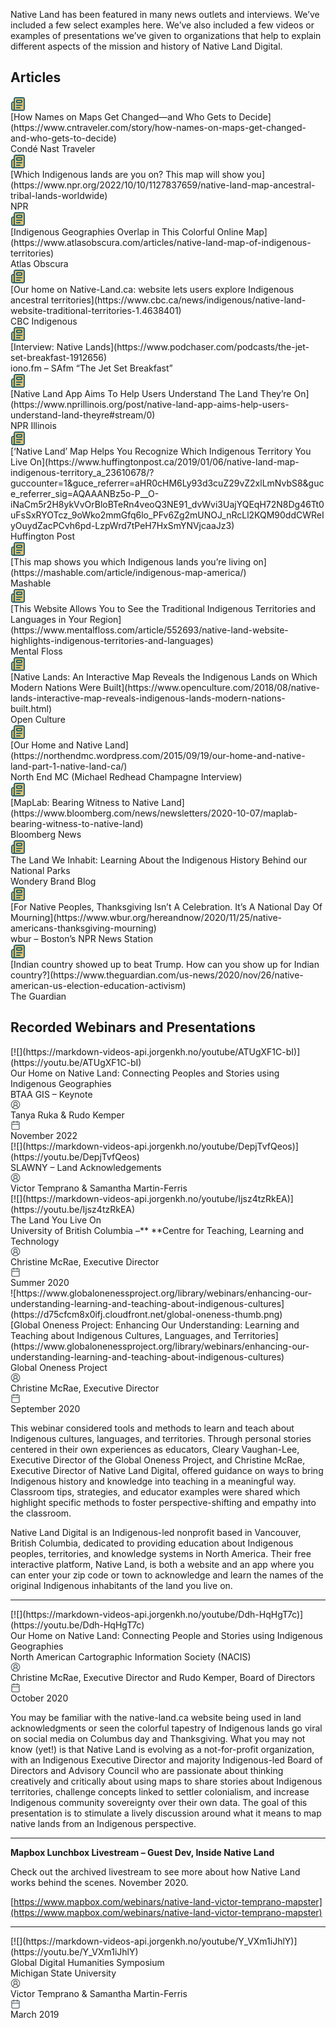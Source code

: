 Native Land has been featured in many news outlets and interviews. We’ve included a few select examples here. We’ve also included a few videos or examples of presentations we’ve given to organizations that help to explain different aspects of the mission and history of Native Land Digital.

## Articles
<div className="mt-4 nld-font-noto nld-text-md nld-bg-grey-50 rounded-xl p-4">
  <div className="flex items-center">
    <svg width="24" height="24" viewBox="0 0 24 24" fill="none" xmlns="http://www.w3.org/2000/svg">
      <path fill-rule="evenodd" clip-rule="evenodd" d="M4 10C3.73478 10 3.48051 10.1054 3.29297 10.293C3.10543 10.4805 3 10.7348 3 11V20C3 20.2652 3.10543 20.5195 3.29297 20.707C3.48051 20.8946 3.73478 21 4 21C4.26522 21 4.51949 20.8946 4.70703 20.707C4.89457 20.5195 5 20.2652 5 20V10H4ZM8 3C7.73478 3 7.4805 3.10543 7.29297 3.29297C7.10543 3.4805 7 3.73478 7 4V20C7 20.3444 6.93703 20.6814 6.82422 21H20C20.2652 21 20.5195 20.8946 20.707 20.707C20.8946 20.5195 21 20.2652 21 20V4C21 3.73478 20.8946 3.48051 20.707 3.29297C20.5195 3.10543 20.2652 3 20 3H8Z" fill="#DEC170"/>
      <path d="M15 17C15.5523 17 16 17.4477 16 18C16 18.5523 15.5523 19 15 19H10C9.44771 19 9 18.5523 9 18C9 17.4477 9.44771 17 10 17H15Z" fill="#29646F"/>
      <path d="M18 13C18.5523 13 19 13.4477 19 14C19 14.5523 18.5523 15 18 15H10C9.44771 15 9 14.5523 9 14C9 13.4477 9.44771 13 10 13H18Z" fill="#29646F"/>
      <path fill-rule="evenodd" clip-rule="evenodd" d="M17 5C18.1046 5 19 5.89543 19 7V9C19 10.1046 18.1046 11 17 11H11C9.89543 11 9 10.1046 9 9V7C9 5.89543 9.89543 5 11 5H17ZM11 9H17V7H11V9Z" fill="#29646F"/>
      <path fill-rule="evenodd" clip-rule="evenodd" d="M20 1C20.7957 1 21.5585 1.3163 22.1211 1.87891C22.6837 2.44151 23 3.20435 23 4V20C23 20.7957 22.6837 21.5585 22.1211 22.1211C21.5585 22.6837 20.7957 23 20 23H4C3.20435 23 2.44151 22.6837 1.87891 22.1211C1.3163 21.5585 1 20.7957 1 20V11C1 10.2044 1.3163 9.44151 1.87891 8.87891C2.44151 8.3163 3.20435 8 4 8H5V4C5 3.20435 5.3163 2.44152 5.87891 1.87891C6.44152 1.3163 7.20435 1 8 1H20ZM4 10C3.73478 10 3.48051 10.1054 3.29297 10.293C3.10543 10.4805 3 10.7348 3 11V20C3 20.2652 3.10543 20.5195 3.29297 20.707C3.48051 20.8946 3.73478 21 4 21C4.26522 21 4.51949 20.8946 4.70703 20.707C4.89457 20.5195 5 20.2652 5 20V10H4ZM8 3C7.73478 3 7.4805 3.10543 7.29297 3.29297C7.10543 3.4805 7 3.73478 7 4V20C7 20.3444 6.93703 20.6814 6.82422 21H20C20.2652 21 20.5195 20.8946 20.707 20.707C20.8946 20.5195 21 20.2652 21 20V4C21 3.73478 20.8946 3.48051 20.707 3.29297C20.5195 3.10543 20.2652 3 20 3H8Z" fill="#29646F"/>
    </svg>
    <div className="ml-2 nld-text-teal-500 font-semibold">[How Names on Maps Get Changed—and Who Gets to Decide](https://www.cntraveler.com/story/how-names-on-maps-get-changed-and-who-gets-to-decide)</div>
  </div>
  <div>
    <div className="ml-8">Condé Nast Traveler</div>
  </div>
</div>
<div className="mt-4 nld-font-noto nld-text-md nld-bg-grey-50 rounded-xl p-4">
  <div className="flex items-center">
    <svg width="24" height="24" viewBox="0 0 24 24" fill="none" xmlns="http://www.w3.org/2000/svg">
      <path fill-rule="evenodd" clip-rule="evenodd" d="M4 10C3.73478 10 3.48051 10.1054 3.29297 10.293C3.10543 10.4805 3 10.7348 3 11V20C3 20.2652 3.10543 20.5195 3.29297 20.707C3.48051 20.8946 3.73478 21 4 21C4.26522 21 4.51949 20.8946 4.70703 20.707C4.89457 20.5195 5 20.2652 5 20V10H4ZM8 3C7.73478 3 7.4805 3.10543 7.29297 3.29297C7.10543 3.4805 7 3.73478 7 4V20C7 20.3444 6.93703 20.6814 6.82422 21H20C20.2652 21 20.5195 20.8946 20.707 20.707C20.8946 20.5195 21 20.2652 21 20V4C21 3.73478 20.8946 3.48051 20.707 3.29297C20.5195 3.10543 20.2652 3 20 3H8Z" fill="#DEC170"/>
      <path d="M15 17C15.5523 17 16 17.4477 16 18C16 18.5523 15.5523 19 15 19H10C9.44771 19 9 18.5523 9 18C9 17.4477 9.44771 17 10 17H15Z" fill="#29646F"/>
      <path d="M18 13C18.5523 13 19 13.4477 19 14C19 14.5523 18.5523 15 18 15H10C9.44771 15 9 14.5523 9 14C9 13.4477 9.44771 13 10 13H18Z" fill="#29646F"/>
      <path fill-rule="evenodd" clip-rule="evenodd" d="M17 5C18.1046 5 19 5.89543 19 7V9C19 10.1046 18.1046 11 17 11H11C9.89543 11 9 10.1046 9 9V7C9 5.89543 9.89543 5 11 5H17ZM11 9H17V7H11V9Z" fill="#29646F"/>
      <path fill-rule="evenodd" clip-rule="evenodd" d="M20 1C20.7957 1 21.5585 1.3163 22.1211 1.87891C22.6837 2.44151 23 3.20435 23 4V20C23 20.7957 22.6837 21.5585 22.1211 22.1211C21.5585 22.6837 20.7957 23 20 23H4C3.20435 23 2.44151 22.6837 1.87891 22.1211C1.3163 21.5585 1 20.7957 1 20V11C1 10.2044 1.3163 9.44151 1.87891 8.87891C2.44151 8.3163 3.20435 8 4 8H5V4C5 3.20435 5.3163 2.44152 5.87891 1.87891C6.44152 1.3163 7.20435 1 8 1H20ZM4 10C3.73478 10 3.48051 10.1054 3.29297 10.293C3.10543 10.4805 3 10.7348 3 11V20C3 20.2652 3.10543 20.5195 3.29297 20.707C3.48051 20.8946 3.73478 21 4 21C4.26522 21 4.51949 20.8946 4.70703 20.707C4.89457 20.5195 5 20.2652 5 20V10H4ZM8 3C7.73478 3 7.4805 3.10543 7.29297 3.29297C7.10543 3.4805 7 3.73478 7 4V20C7 20.3444 6.93703 20.6814 6.82422 21H20C20.2652 21 20.5195 20.8946 20.707 20.707C20.8946 20.5195 21 20.2652 21 20V4C21 3.73478 20.8946 3.48051 20.707 3.29297C20.5195 3.10543 20.2652 3 20 3H8Z" fill="#29646F"/>
    </svg>
    <div className="ml-2 nld-text-teal-500 font-semibold">[Which Indigenous lands are you on? This map will show you](https://www.npr.org/2022/10/10/1127837659/native-land-map-ancestral-tribal-lands-worldwide)</div>
  </div>
  <div>
    <div className="ml-8">NPR</div>
  </div>
</div> 
<div className="mt-4 nld-font-noto nld-text-md nld-bg-grey-50 rounded-xl p-4">
  <div className="flex items-center">
    <svg width="24" height="24" viewBox="0 0 24 24" fill="none" xmlns="http://www.w3.org/2000/svg">
      <path fill-rule="evenodd" clip-rule="evenodd" d="M4 10C3.73478 10 3.48051 10.1054 3.29297 10.293C3.10543 10.4805 3 10.7348 3 11V20C3 20.2652 3.10543 20.5195 3.29297 20.707C3.48051 20.8946 3.73478 21 4 21C4.26522 21 4.51949 20.8946 4.70703 20.707C4.89457 20.5195 5 20.2652 5 20V10H4ZM8 3C7.73478 3 7.4805 3.10543 7.29297 3.29297C7.10543 3.4805 7 3.73478 7 4V20C7 20.3444 6.93703 20.6814 6.82422 21H20C20.2652 21 20.5195 20.8946 20.707 20.707C20.8946 20.5195 21 20.2652 21 20V4C21 3.73478 20.8946 3.48051 20.707 3.29297C20.5195 3.10543 20.2652 3 20 3H8Z" fill="#DEC170"/>
      <path d="M15 17C15.5523 17 16 17.4477 16 18C16 18.5523 15.5523 19 15 19H10C9.44771 19 9 18.5523 9 18C9 17.4477 9.44771 17 10 17H15Z" fill="#29646F"/>
      <path d="M18 13C18.5523 13 19 13.4477 19 14C19 14.5523 18.5523 15 18 15H10C9.44771 15 9 14.5523 9 14C9 13.4477 9.44771 13 10 13H18Z" fill="#29646F"/>
      <path fill-rule="evenodd" clip-rule="evenodd" d="M17 5C18.1046 5 19 5.89543 19 7V9C19 10.1046 18.1046 11 17 11H11C9.89543 11 9 10.1046 9 9V7C9 5.89543 9.89543 5 11 5H17ZM11 9H17V7H11V9Z" fill="#29646F"/>
      <path fill-rule="evenodd" clip-rule="evenodd" d="M20 1C20.7957 1 21.5585 1.3163 22.1211 1.87891C22.6837 2.44151 23 3.20435 23 4V20C23 20.7957 22.6837 21.5585 22.1211 22.1211C21.5585 22.6837 20.7957 23 20 23H4C3.20435 23 2.44151 22.6837 1.87891 22.1211C1.3163 21.5585 1 20.7957 1 20V11C1 10.2044 1.3163 9.44151 1.87891 8.87891C2.44151 8.3163 3.20435 8 4 8H5V4C5 3.20435 5.3163 2.44152 5.87891 1.87891C6.44152 1.3163 7.20435 1 8 1H20ZM4 10C3.73478 10 3.48051 10.1054 3.29297 10.293C3.10543 10.4805 3 10.7348 3 11V20C3 20.2652 3.10543 20.5195 3.29297 20.707C3.48051 20.8946 3.73478 21 4 21C4.26522 21 4.51949 20.8946 4.70703 20.707C4.89457 20.5195 5 20.2652 5 20V10H4ZM8 3C7.73478 3 7.4805 3.10543 7.29297 3.29297C7.10543 3.4805 7 3.73478 7 4V20C7 20.3444 6.93703 20.6814 6.82422 21H20C20.2652 21 20.5195 20.8946 20.707 20.707C20.8946 20.5195 21 20.2652 21 20V4C21 3.73478 20.8946 3.48051 20.707 3.29297C20.5195 3.10543 20.2652 3 20 3H8Z" fill="#29646F"/>
    </svg>
    <div className="ml-2 nld-text-teal-500 font-semibold">[Indigenous Geographies Overlap in This Colorful Online Map](https://www.atlasobscura.com/articles/native-land-map-of-indigenous-territories)</div>
  </div>
  <div>
    <div className="ml-8">Atlas Obscura</div>
  </div>
</div> 
<div className="mt-4 nld-font-noto nld-text-md nld-bg-grey-50 rounded-xl p-4">
  <div className="flex items-center">
    <svg width="24" height="24" viewBox="0 0 24 24" fill="none" xmlns="http://www.w3.org/2000/svg">
      <path fill-rule="evenodd" clip-rule="evenodd" d="M4 10C3.73478 10 3.48051 10.1054 3.29297 10.293C3.10543 10.4805 3 10.7348 3 11V20C3 20.2652 3.10543 20.5195 3.29297 20.707C3.48051 20.8946 3.73478 21 4 21C4.26522 21 4.51949 20.8946 4.70703 20.707C4.89457 20.5195 5 20.2652 5 20V10H4ZM8 3C7.73478 3 7.4805 3.10543 7.29297 3.29297C7.10543 3.4805 7 3.73478 7 4V20C7 20.3444 6.93703 20.6814 6.82422 21H20C20.2652 21 20.5195 20.8946 20.707 20.707C20.8946 20.5195 21 20.2652 21 20V4C21 3.73478 20.8946 3.48051 20.707 3.29297C20.5195 3.10543 20.2652 3 20 3H8Z" fill="#DEC170"/>
      <path d="M15 17C15.5523 17 16 17.4477 16 18C16 18.5523 15.5523 19 15 19H10C9.44771 19 9 18.5523 9 18C9 17.4477 9.44771 17 10 17H15Z" fill="#29646F"/>
      <path d="M18 13C18.5523 13 19 13.4477 19 14C19 14.5523 18.5523 15 18 15H10C9.44771 15 9 14.5523 9 14C9 13.4477 9.44771 13 10 13H18Z" fill="#29646F"/>
      <path fill-rule="evenodd" clip-rule="evenodd" d="M17 5C18.1046 5 19 5.89543 19 7V9C19 10.1046 18.1046 11 17 11H11C9.89543 11 9 10.1046 9 9V7C9 5.89543 9.89543 5 11 5H17ZM11 9H17V7H11V9Z" fill="#29646F"/>
      <path fill-rule="evenodd" clip-rule="evenodd" d="M20 1C20.7957 1 21.5585 1.3163 22.1211 1.87891C22.6837 2.44151 23 3.20435 23 4V20C23 20.7957 22.6837 21.5585 22.1211 22.1211C21.5585 22.6837 20.7957 23 20 23H4C3.20435 23 2.44151 22.6837 1.87891 22.1211C1.3163 21.5585 1 20.7957 1 20V11C1 10.2044 1.3163 9.44151 1.87891 8.87891C2.44151 8.3163 3.20435 8 4 8H5V4C5 3.20435 5.3163 2.44152 5.87891 1.87891C6.44152 1.3163 7.20435 1 8 1H20ZM4 10C3.73478 10 3.48051 10.1054 3.29297 10.293C3.10543 10.4805 3 10.7348 3 11V20C3 20.2652 3.10543 20.5195 3.29297 20.707C3.48051 20.8946 3.73478 21 4 21C4.26522 21 4.51949 20.8946 4.70703 20.707C4.89457 20.5195 5 20.2652 5 20V10H4ZM8 3C7.73478 3 7.4805 3.10543 7.29297 3.29297C7.10543 3.4805 7 3.73478 7 4V20C7 20.3444 6.93703 20.6814 6.82422 21H20C20.2652 21 20.5195 20.8946 20.707 20.707C20.8946 20.5195 21 20.2652 21 20V4C21 3.73478 20.8946 3.48051 20.707 3.29297C20.5195 3.10543 20.2652 3 20 3H8Z" fill="#29646F"/>
    </svg>
    <div className="ml-2 nld-text-teal-500 font-semibold">[Our home on Native-Land.ca: website lets users explore Indigenous ancestral territories](https://www.cbc.ca/news/indigenous/native-land-website-traditional-territories-1.4638401)</div>
  </div>
  <div>
    <div className="ml-8">CBC Indigenous</div>
  </div>
</div> 
<div className="mt-4 nld-font-noto nld-text-md nld-bg-grey-50 rounded-xl p-4">
  <div className="flex items-center">
    <svg width="24" height="24" viewBox="0 0 24 24" fill="none" xmlns="http://www.w3.org/2000/svg">
      <path fill-rule="evenodd" clip-rule="evenodd" d="M4 10C3.73478 10 3.48051 10.1054 3.29297 10.293C3.10543 10.4805 3 10.7348 3 11V20C3 20.2652 3.10543 20.5195 3.29297 20.707C3.48051 20.8946 3.73478 21 4 21C4.26522 21 4.51949 20.8946 4.70703 20.707C4.89457 20.5195 5 20.2652 5 20V10H4ZM8 3C7.73478 3 7.4805 3.10543 7.29297 3.29297C7.10543 3.4805 7 3.73478 7 4V20C7 20.3444 6.93703 20.6814 6.82422 21H20C20.2652 21 20.5195 20.8946 20.707 20.707C20.8946 20.5195 21 20.2652 21 20V4C21 3.73478 20.8946 3.48051 20.707 3.29297C20.5195 3.10543 20.2652 3 20 3H8Z" fill="#DEC170"/>
      <path d="M15 17C15.5523 17 16 17.4477 16 18C16 18.5523 15.5523 19 15 19H10C9.44771 19 9 18.5523 9 18C9 17.4477 9.44771 17 10 17H15Z" fill="#29646F"/>
      <path d="M18 13C18.5523 13 19 13.4477 19 14C19 14.5523 18.5523 15 18 15H10C9.44771 15 9 14.5523 9 14C9 13.4477 9.44771 13 10 13H18Z" fill="#29646F"/>
      <path fill-rule="evenodd" clip-rule="evenodd" d="M17 5C18.1046 5 19 5.89543 19 7V9C19 10.1046 18.1046 11 17 11H11C9.89543 11 9 10.1046 9 9V7C9 5.89543 9.89543 5 11 5H17ZM11 9H17V7H11V9Z" fill="#29646F"/>
      <path fill-rule="evenodd" clip-rule="evenodd" d="M20 1C20.7957 1 21.5585 1.3163 22.1211 1.87891C22.6837 2.44151 23 3.20435 23 4V20C23 20.7957 22.6837 21.5585 22.1211 22.1211C21.5585 22.6837 20.7957 23 20 23H4C3.20435 23 2.44151 22.6837 1.87891 22.1211C1.3163 21.5585 1 20.7957 1 20V11C1 10.2044 1.3163 9.44151 1.87891 8.87891C2.44151 8.3163 3.20435 8 4 8H5V4C5 3.20435 5.3163 2.44152 5.87891 1.87891C6.44152 1.3163 7.20435 1 8 1H20ZM4 10C3.73478 10 3.48051 10.1054 3.29297 10.293C3.10543 10.4805 3 10.7348 3 11V20C3 20.2652 3.10543 20.5195 3.29297 20.707C3.48051 20.8946 3.73478 21 4 21C4.26522 21 4.51949 20.8946 4.70703 20.707C4.89457 20.5195 5 20.2652 5 20V10H4ZM8 3C7.73478 3 7.4805 3.10543 7.29297 3.29297C7.10543 3.4805 7 3.73478 7 4V20C7 20.3444 6.93703 20.6814 6.82422 21H20C20.2652 21 20.5195 20.8946 20.707 20.707C20.8946 20.5195 21 20.2652 21 20V4C21 3.73478 20.8946 3.48051 20.707 3.29297C20.5195 3.10543 20.2652 3 20 3H8Z" fill="#29646F"/>
    </svg>
    <div className="ml-2 nld-text-teal-500 font-semibold">[Interview: Native Lands](https://www.podchaser.com/podcasts/the-jet-set-breakfast-1912656)</div>
  </div>
  <div>
    <div className="ml-8">iono.fm – SAfm “The Jet Set Breakfast”</div>
  </div>
</div> 
<div className="mt-4 nld-font-noto nld-text-md nld-bg-grey-50 rounded-xl p-4">
  <div className="flex items-center">
    <svg width="24" height="24" viewBox="0 0 24 24" fill="none" xmlns="http://www.w3.org/2000/svg">
      <path fill-rule="evenodd" clip-rule="evenodd" d="M4 10C3.73478 10 3.48051 10.1054 3.29297 10.293C3.10543 10.4805 3 10.7348 3 11V20C3 20.2652 3.10543 20.5195 3.29297 20.707C3.48051 20.8946 3.73478 21 4 21C4.26522 21 4.51949 20.8946 4.70703 20.707C4.89457 20.5195 5 20.2652 5 20V10H4ZM8 3C7.73478 3 7.4805 3.10543 7.29297 3.29297C7.10543 3.4805 7 3.73478 7 4V20C7 20.3444 6.93703 20.6814 6.82422 21H20C20.2652 21 20.5195 20.8946 20.707 20.707C20.8946 20.5195 21 20.2652 21 20V4C21 3.73478 20.8946 3.48051 20.707 3.29297C20.5195 3.10543 20.2652 3 20 3H8Z" fill="#DEC170"/>
      <path d="M15 17C15.5523 17 16 17.4477 16 18C16 18.5523 15.5523 19 15 19H10C9.44771 19 9 18.5523 9 18C9 17.4477 9.44771 17 10 17H15Z" fill="#29646F"/>
      <path d="M18 13C18.5523 13 19 13.4477 19 14C19 14.5523 18.5523 15 18 15H10C9.44771 15 9 14.5523 9 14C9 13.4477 9.44771 13 10 13H18Z" fill="#29646F"/>
      <path fill-rule="evenodd" clip-rule="evenodd" d="M17 5C18.1046 5 19 5.89543 19 7V9C19 10.1046 18.1046 11 17 11H11C9.89543 11 9 10.1046 9 9V7C9 5.89543 9.89543 5 11 5H17ZM11 9H17V7H11V9Z" fill="#29646F"/>
      <path fill-rule="evenodd" clip-rule="evenodd" d="M20 1C20.7957 1 21.5585 1.3163 22.1211 1.87891C22.6837 2.44151 23 3.20435 23 4V20C23 20.7957 22.6837 21.5585 22.1211 22.1211C21.5585 22.6837 20.7957 23 20 23H4C3.20435 23 2.44151 22.6837 1.87891 22.1211C1.3163 21.5585 1 20.7957 1 20V11C1 10.2044 1.3163 9.44151 1.87891 8.87891C2.44151 8.3163 3.20435 8 4 8H5V4C5 3.20435 5.3163 2.44152 5.87891 1.87891C6.44152 1.3163 7.20435 1 8 1H20ZM4 10C3.73478 10 3.48051 10.1054 3.29297 10.293C3.10543 10.4805 3 10.7348 3 11V20C3 20.2652 3.10543 20.5195 3.29297 20.707C3.48051 20.8946 3.73478 21 4 21C4.26522 21 4.51949 20.8946 4.70703 20.707C4.89457 20.5195 5 20.2652 5 20V10H4ZM8 3C7.73478 3 7.4805 3.10543 7.29297 3.29297C7.10543 3.4805 7 3.73478 7 4V20C7 20.3444 6.93703 20.6814 6.82422 21H20C20.2652 21 20.5195 20.8946 20.707 20.707C20.8946 20.5195 21 20.2652 21 20V4C21 3.73478 20.8946 3.48051 20.707 3.29297C20.5195 3.10543 20.2652 3 20 3H8Z" fill="#29646F"/>
    </svg>
    <div className="ml-2 nld-text-teal-500 font-semibold">[Native Land App Aims To Help Users Understand The Land They’re On](https://www.nprillinois.org/post/native-land-app-aims-help-users-understand-land-theyre#stream/0)</div>
  </div>
  <div>
    <div className="ml-8">NPR Illinois</div>
  </div>
</div> 
<div className="mt-4 nld-font-noto nld-text-md nld-bg-grey-50 rounded-xl p-4">
  <div className="flex items-center">
    <svg width="24" height="24" viewBox="0 0 24 24" fill="none" xmlns="http://www.w3.org/2000/svg">
      <path fill-rule="evenodd" clip-rule="evenodd" d="M4 10C3.73478 10 3.48051 10.1054 3.29297 10.293C3.10543 10.4805 3 10.7348 3 11V20C3 20.2652 3.10543 20.5195 3.29297 20.707C3.48051 20.8946 3.73478 21 4 21C4.26522 21 4.51949 20.8946 4.70703 20.707C4.89457 20.5195 5 20.2652 5 20V10H4ZM8 3C7.73478 3 7.4805 3.10543 7.29297 3.29297C7.10543 3.4805 7 3.73478 7 4V20C7 20.3444 6.93703 20.6814 6.82422 21H20C20.2652 21 20.5195 20.8946 20.707 20.707C20.8946 20.5195 21 20.2652 21 20V4C21 3.73478 20.8946 3.48051 20.707 3.29297C20.5195 3.10543 20.2652 3 20 3H8Z" fill="#DEC170"/>
      <path d="M15 17C15.5523 17 16 17.4477 16 18C16 18.5523 15.5523 19 15 19H10C9.44771 19 9 18.5523 9 18C9 17.4477 9.44771 17 10 17H15Z" fill="#29646F"/>
      <path d="M18 13C18.5523 13 19 13.4477 19 14C19 14.5523 18.5523 15 18 15H10C9.44771 15 9 14.5523 9 14C9 13.4477 9.44771 13 10 13H18Z" fill="#29646F"/>
      <path fill-rule="evenodd" clip-rule="evenodd" d="M17 5C18.1046 5 19 5.89543 19 7V9C19 10.1046 18.1046 11 17 11H11C9.89543 11 9 10.1046 9 9V7C9 5.89543 9.89543 5 11 5H17ZM11 9H17V7H11V9Z" fill="#29646F"/>
      <path fill-rule="evenodd" clip-rule="evenodd" d="M20 1C20.7957 1 21.5585 1.3163 22.1211 1.87891C22.6837 2.44151 23 3.20435 23 4V20C23 20.7957 22.6837 21.5585 22.1211 22.1211C21.5585 22.6837 20.7957 23 20 23H4C3.20435 23 2.44151 22.6837 1.87891 22.1211C1.3163 21.5585 1 20.7957 1 20V11C1 10.2044 1.3163 9.44151 1.87891 8.87891C2.44151 8.3163 3.20435 8 4 8H5V4C5 3.20435 5.3163 2.44152 5.87891 1.87891C6.44152 1.3163 7.20435 1 8 1H20ZM4 10C3.73478 10 3.48051 10.1054 3.29297 10.293C3.10543 10.4805 3 10.7348 3 11V20C3 20.2652 3.10543 20.5195 3.29297 20.707C3.48051 20.8946 3.73478 21 4 21C4.26522 21 4.51949 20.8946 4.70703 20.707C4.89457 20.5195 5 20.2652 5 20V10H4ZM8 3C7.73478 3 7.4805 3.10543 7.29297 3.29297C7.10543 3.4805 7 3.73478 7 4V20C7 20.3444 6.93703 20.6814 6.82422 21H20C20.2652 21 20.5195 20.8946 20.707 20.707C20.8946 20.5195 21 20.2652 21 20V4C21 3.73478 20.8946 3.48051 20.707 3.29297C20.5195 3.10543 20.2652 3 20 3H8Z" fill="#29646F"/>
    </svg>
    <div className="ml-2 nld-text-teal-500 font-semibold">[‘Native Land’ Map Helps You Recognize Which Indigenous Territory You Live On](https://www.huffingtonpost.ca/2019/01/06/native-land-map-indigenous-territory_a_23610678/?guccounter=1&guce_referrer=aHR0cHM6Ly93d3cuZ29vZ2xlLmNvbS8&guce_referrer_sig=AQAAANBz5o-P__O-iNaCm5r2H8ykVvOrBloBTeRn4veoQ3NE91_dvWvi3UajYQEqH72N8Dg46Tt0uFsSxRYOTcz_9oWko2mmGfq6lo_PFv6Zg2mUNOJ_nRcLl2KQM90ddCWReIyOuydZacPCvh6pd-LzpWrd7tPeH7HxSmYNVjcaaJz3)</div>
  </div>
  <div>
    <div className="ml-8">Huffington Post</div>
  </div>
</div> 
<div className="mt-4 nld-font-noto nld-text-md nld-bg-grey-50 rounded-xl p-4">
  <div className="flex items-center">
    <svg width="24" height="24" viewBox="0 0 24 24" fill="none" xmlns="http://www.w3.org/2000/svg">
      <path fill-rule="evenodd" clip-rule="evenodd" d="M4 10C3.73478 10 3.48051 10.1054 3.29297 10.293C3.10543 10.4805 3 10.7348 3 11V20C3 20.2652 3.10543 20.5195 3.29297 20.707C3.48051 20.8946 3.73478 21 4 21C4.26522 21 4.51949 20.8946 4.70703 20.707C4.89457 20.5195 5 20.2652 5 20V10H4ZM8 3C7.73478 3 7.4805 3.10543 7.29297 3.29297C7.10543 3.4805 7 3.73478 7 4V20C7 20.3444 6.93703 20.6814 6.82422 21H20C20.2652 21 20.5195 20.8946 20.707 20.707C20.8946 20.5195 21 20.2652 21 20V4C21 3.73478 20.8946 3.48051 20.707 3.29297C20.5195 3.10543 20.2652 3 20 3H8Z" fill="#DEC170"/>
      <path d="M15 17C15.5523 17 16 17.4477 16 18C16 18.5523 15.5523 19 15 19H10C9.44771 19 9 18.5523 9 18C9 17.4477 9.44771 17 10 17H15Z" fill="#29646F"/>
      <path d="M18 13C18.5523 13 19 13.4477 19 14C19 14.5523 18.5523 15 18 15H10C9.44771 15 9 14.5523 9 14C9 13.4477 9.44771 13 10 13H18Z" fill="#29646F"/>
      <path fill-rule="evenodd" clip-rule="evenodd" d="M17 5C18.1046 5 19 5.89543 19 7V9C19 10.1046 18.1046 11 17 11H11C9.89543 11 9 10.1046 9 9V7C9 5.89543 9.89543 5 11 5H17ZM11 9H17V7H11V9Z" fill="#29646F"/>
      <path fill-rule="evenodd" clip-rule="evenodd" d="M20 1C20.7957 1 21.5585 1.3163 22.1211 1.87891C22.6837 2.44151 23 3.20435 23 4V20C23 20.7957 22.6837 21.5585 22.1211 22.1211C21.5585 22.6837 20.7957 23 20 23H4C3.20435 23 2.44151 22.6837 1.87891 22.1211C1.3163 21.5585 1 20.7957 1 20V11C1 10.2044 1.3163 9.44151 1.87891 8.87891C2.44151 8.3163 3.20435 8 4 8H5V4C5 3.20435 5.3163 2.44152 5.87891 1.87891C6.44152 1.3163 7.20435 1 8 1H20ZM4 10C3.73478 10 3.48051 10.1054 3.29297 10.293C3.10543 10.4805 3 10.7348 3 11V20C3 20.2652 3.10543 20.5195 3.29297 20.707C3.48051 20.8946 3.73478 21 4 21C4.26522 21 4.51949 20.8946 4.70703 20.707C4.89457 20.5195 5 20.2652 5 20V10H4ZM8 3C7.73478 3 7.4805 3.10543 7.29297 3.29297C7.10543 3.4805 7 3.73478 7 4V20C7 20.3444 6.93703 20.6814 6.82422 21H20C20.2652 21 20.5195 20.8946 20.707 20.707C20.8946 20.5195 21 20.2652 21 20V4C21 3.73478 20.8946 3.48051 20.707 3.29297C20.5195 3.10543 20.2652 3 20 3H8Z" fill="#29646F"/>
    </svg>
    <div className="ml-2 nld-text-teal-500 font-semibold">[This map shows you which Indigenous lands you’re living on](https://mashable.com/article/indigenous-map-america/)</div>
  </div>
  <div>
    <div className="ml-8">Mashable</div>
  </div>
</div> 
<div className="mt-4 nld-font-noto nld-text-md nld-bg-grey-50 rounded-xl p-4">
  <div className="flex items-center">
    <svg width="24" height="24" viewBox="0 0 24 24" fill="none" xmlns="http://www.w3.org/2000/svg">
      <path fill-rule="evenodd" clip-rule="evenodd" d="M4 10C3.73478 10 3.48051 10.1054 3.29297 10.293C3.10543 10.4805 3 10.7348 3 11V20C3 20.2652 3.10543 20.5195 3.29297 20.707C3.48051 20.8946 3.73478 21 4 21C4.26522 21 4.51949 20.8946 4.70703 20.707C4.89457 20.5195 5 20.2652 5 20V10H4ZM8 3C7.73478 3 7.4805 3.10543 7.29297 3.29297C7.10543 3.4805 7 3.73478 7 4V20C7 20.3444 6.93703 20.6814 6.82422 21H20C20.2652 21 20.5195 20.8946 20.707 20.707C20.8946 20.5195 21 20.2652 21 20V4C21 3.73478 20.8946 3.48051 20.707 3.29297C20.5195 3.10543 20.2652 3 20 3H8Z" fill="#DEC170"/>
      <path d="M15 17C15.5523 17 16 17.4477 16 18C16 18.5523 15.5523 19 15 19H10C9.44771 19 9 18.5523 9 18C9 17.4477 9.44771 17 10 17H15Z" fill="#29646F"/>
      <path d="M18 13C18.5523 13 19 13.4477 19 14C19 14.5523 18.5523 15 18 15H10C9.44771 15 9 14.5523 9 14C9 13.4477 9.44771 13 10 13H18Z" fill="#29646F"/>
      <path fill-rule="evenodd" clip-rule="evenodd" d="M17 5C18.1046 5 19 5.89543 19 7V9C19 10.1046 18.1046 11 17 11H11C9.89543 11 9 10.1046 9 9V7C9 5.89543 9.89543 5 11 5H17ZM11 9H17V7H11V9Z" fill="#29646F"/>
      <path fill-rule="evenodd" clip-rule="evenodd" d="M20 1C20.7957 1 21.5585 1.3163 22.1211 1.87891C22.6837 2.44151 23 3.20435 23 4V20C23 20.7957 22.6837 21.5585 22.1211 22.1211C21.5585 22.6837 20.7957 23 20 23H4C3.20435 23 2.44151 22.6837 1.87891 22.1211C1.3163 21.5585 1 20.7957 1 20V11C1 10.2044 1.3163 9.44151 1.87891 8.87891C2.44151 8.3163 3.20435 8 4 8H5V4C5 3.20435 5.3163 2.44152 5.87891 1.87891C6.44152 1.3163 7.20435 1 8 1H20ZM4 10C3.73478 10 3.48051 10.1054 3.29297 10.293C3.10543 10.4805 3 10.7348 3 11V20C3 20.2652 3.10543 20.5195 3.29297 20.707C3.48051 20.8946 3.73478 21 4 21C4.26522 21 4.51949 20.8946 4.70703 20.707C4.89457 20.5195 5 20.2652 5 20V10H4ZM8 3C7.73478 3 7.4805 3.10543 7.29297 3.29297C7.10543 3.4805 7 3.73478 7 4V20C7 20.3444 6.93703 20.6814 6.82422 21H20C20.2652 21 20.5195 20.8946 20.707 20.707C20.8946 20.5195 21 20.2652 21 20V4C21 3.73478 20.8946 3.48051 20.707 3.29297C20.5195 3.10543 20.2652 3 20 3H8Z" fill="#29646F"/>
    </svg>
    <div className="ml-2 nld-text-teal-500 font-semibold">[This Website Allows You to See the Traditional Indigenous Territories and Languages in Your Region](https://www.mentalfloss.com/article/552693/native-land-website-highlights-indigenous-territories-and-languages)</div>
  </div>
  <div>
    <div className="ml-8">Mental Floss</div>
  </div>
</div> 
<div className="mt-4 nld-font-noto nld-text-md nld-bg-grey-50 rounded-xl p-4">
  <div className="flex items-center">
    <svg width="24" height="24" viewBox="0 0 24 24" fill="none" xmlns="http://www.w3.org/2000/svg">
      <path fill-rule="evenodd" clip-rule="evenodd" d="M4 10C3.73478 10 3.48051 10.1054 3.29297 10.293C3.10543 10.4805 3 10.7348 3 11V20C3 20.2652 3.10543 20.5195 3.29297 20.707C3.48051 20.8946 3.73478 21 4 21C4.26522 21 4.51949 20.8946 4.70703 20.707C4.89457 20.5195 5 20.2652 5 20V10H4ZM8 3C7.73478 3 7.4805 3.10543 7.29297 3.29297C7.10543 3.4805 7 3.73478 7 4V20C7 20.3444 6.93703 20.6814 6.82422 21H20C20.2652 21 20.5195 20.8946 20.707 20.707C20.8946 20.5195 21 20.2652 21 20V4C21 3.73478 20.8946 3.48051 20.707 3.29297C20.5195 3.10543 20.2652 3 20 3H8Z" fill="#DEC170"/>
      <path d="M15 17C15.5523 17 16 17.4477 16 18C16 18.5523 15.5523 19 15 19H10C9.44771 19 9 18.5523 9 18C9 17.4477 9.44771 17 10 17H15Z" fill="#29646F"/>
      <path d="M18 13C18.5523 13 19 13.4477 19 14C19 14.5523 18.5523 15 18 15H10C9.44771 15 9 14.5523 9 14C9 13.4477 9.44771 13 10 13H18Z" fill="#29646F"/>
      <path fill-rule="evenodd" clip-rule="evenodd" d="M17 5C18.1046 5 19 5.89543 19 7V9C19 10.1046 18.1046 11 17 11H11C9.89543 11 9 10.1046 9 9V7C9 5.89543 9.89543 5 11 5H17ZM11 9H17V7H11V9Z" fill="#29646F"/>
      <path fill-rule="evenodd" clip-rule="evenodd" d="M20 1C20.7957 1 21.5585 1.3163 22.1211 1.87891C22.6837 2.44151 23 3.20435 23 4V20C23 20.7957 22.6837 21.5585 22.1211 22.1211C21.5585 22.6837 20.7957 23 20 23H4C3.20435 23 2.44151 22.6837 1.87891 22.1211C1.3163 21.5585 1 20.7957 1 20V11C1 10.2044 1.3163 9.44151 1.87891 8.87891C2.44151 8.3163 3.20435 8 4 8H5V4C5 3.20435 5.3163 2.44152 5.87891 1.87891C6.44152 1.3163 7.20435 1 8 1H20ZM4 10C3.73478 10 3.48051 10.1054 3.29297 10.293C3.10543 10.4805 3 10.7348 3 11V20C3 20.2652 3.10543 20.5195 3.29297 20.707C3.48051 20.8946 3.73478 21 4 21C4.26522 21 4.51949 20.8946 4.70703 20.707C4.89457 20.5195 5 20.2652 5 20V10H4ZM8 3C7.73478 3 7.4805 3.10543 7.29297 3.29297C7.10543 3.4805 7 3.73478 7 4V20C7 20.3444 6.93703 20.6814 6.82422 21H20C20.2652 21 20.5195 20.8946 20.707 20.707C20.8946 20.5195 21 20.2652 21 20V4C21 3.73478 20.8946 3.48051 20.707 3.29297C20.5195 3.10543 20.2652 3 20 3H8Z" fill="#29646F"/>
    </svg>
    <div className="ml-2 nld-text-teal-500 font-semibold">[Native Lands: An Interactive Map Reveals the Indigenous Lands on Which Modern Nations Were Built](https://www.openculture.com/2018/08/native-lands-interactive-map-reveals-indigenous-lands-modern-nations-built.html)</div>
  </div>
  <div>
    <div className="ml-8">Open Culture</div>
  </div>
</div> 
<div className="mt-4 nld-font-noto nld-text-md nld-bg-grey-50 rounded-xl p-4">
  <div className="flex items-center">
    <svg width="24" height="24" viewBox="0 0 24 24" fill="none" xmlns="http://www.w3.org/2000/svg">
      <path fill-rule="evenodd" clip-rule="evenodd" d="M4 10C3.73478 10 3.48051 10.1054 3.29297 10.293C3.10543 10.4805 3 10.7348 3 11V20C3 20.2652 3.10543 20.5195 3.29297 20.707C3.48051 20.8946 3.73478 21 4 21C4.26522 21 4.51949 20.8946 4.70703 20.707C4.89457 20.5195 5 20.2652 5 20V10H4ZM8 3C7.73478 3 7.4805 3.10543 7.29297 3.29297C7.10543 3.4805 7 3.73478 7 4V20C7 20.3444 6.93703 20.6814 6.82422 21H20C20.2652 21 20.5195 20.8946 20.707 20.707C20.8946 20.5195 21 20.2652 21 20V4C21 3.73478 20.8946 3.48051 20.707 3.29297C20.5195 3.10543 20.2652 3 20 3H8Z" fill="#DEC170"/>
      <path d="M15 17C15.5523 17 16 17.4477 16 18C16 18.5523 15.5523 19 15 19H10C9.44771 19 9 18.5523 9 18C9 17.4477 9.44771 17 10 17H15Z" fill="#29646F"/>
      <path d="M18 13C18.5523 13 19 13.4477 19 14C19 14.5523 18.5523 15 18 15H10C9.44771 15 9 14.5523 9 14C9 13.4477 9.44771 13 10 13H18Z" fill="#29646F"/>
      <path fill-rule="evenodd" clip-rule="evenodd" d="M17 5C18.1046 5 19 5.89543 19 7V9C19 10.1046 18.1046 11 17 11H11C9.89543 11 9 10.1046 9 9V7C9 5.89543 9.89543 5 11 5H17ZM11 9H17V7H11V9Z" fill="#29646F"/>
      <path fill-rule="evenodd" clip-rule="evenodd" d="M20 1C20.7957 1 21.5585 1.3163 22.1211 1.87891C22.6837 2.44151 23 3.20435 23 4V20C23 20.7957 22.6837 21.5585 22.1211 22.1211C21.5585 22.6837 20.7957 23 20 23H4C3.20435 23 2.44151 22.6837 1.87891 22.1211C1.3163 21.5585 1 20.7957 1 20V11C1 10.2044 1.3163 9.44151 1.87891 8.87891C2.44151 8.3163 3.20435 8 4 8H5V4C5 3.20435 5.3163 2.44152 5.87891 1.87891C6.44152 1.3163 7.20435 1 8 1H20ZM4 10C3.73478 10 3.48051 10.1054 3.29297 10.293C3.10543 10.4805 3 10.7348 3 11V20C3 20.2652 3.10543 20.5195 3.29297 20.707C3.48051 20.8946 3.73478 21 4 21C4.26522 21 4.51949 20.8946 4.70703 20.707C4.89457 20.5195 5 20.2652 5 20V10H4ZM8 3C7.73478 3 7.4805 3.10543 7.29297 3.29297C7.10543 3.4805 7 3.73478 7 4V20C7 20.3444 6.93703 20.6814 6.82422 21H20C20.2652 21 20.5195 20.8946 20.707 20.707C20.8946 20.5195 21 20.2652 21 20V4C21 3.73478 20.8946 3.48051 20.707 3.29297C20.5195 3.10543 20.2652 3 20 3H8Z" fill="#29646F"/>
    </svg>
    <div className="ml-2 nld-text-teal-500 font-semibold">[Our Home and Native Land](https://northendmc.wordpress.com/2015/09/19/our-home-and-native-land-part-1-native-land-ca/)</div>
  </div>
  <div>
    <div className="ml-8">North End MC (Michael Redhead Champagne Interview)</div>
  </div>
</div> 
<div className="mt-4 nld-font-noto nld-text-md nld-bg-grey-50 rounded-xl p-4">
  <div className="flex items-center">
    <svg width="24" height="24" viewBox="0 0 24 24" fill="none" xmlns="http://www.w3.org/2000/svg">
      <path fill-rule="evenodd" clip-rule="evenodd" d="M4 10C3.73478 10 3.48051 10.1054 3.29297 10.293C3.10543 10.4805 3 10.7348 3 11V20C3 20.2652 3.10543 20.5195 3.29297 20.707C3.48051 20.8946 3.73478 21 4 21C4.26522 21 4.51949 20.8946 4.70703 20.707C4.89457 20.5195 5 20.2652 5 20V10H4ZM8 3C7.73478 3 7.4805 3.10543 7.29297 3.29297C7.10543 3.4805 7 3.73478 7 4V20C7 20.3444 6.93703 20.6814 6.82422 21H20C20.2652 21 20.5195 20.8946 20.707 20.707C20.8946 20.5195 21 20.2652 21 20V4C21 3.73478 20.8946 3.48051 20.707 3.29297C20.5195 3.10543 20.2652 3 20 3H8Z" fill="#DEC170"/>
      <path d="M15 17C15.5523 17 16 17.4477 16 18C16 18.5523 15.5523 19 15 19H10C9.44771 19 9 18.5523 9 18C9 17.4477 9.44771 17 10 17H15Z" fill="#29646F"/>
      <path d="M18 13C18.5523 13 19 13.4477 19 14C19 14.5523 18.5523 15 18 15H10C9.44771 15 9 14.5523 9 14C9 13.4477 9.44771 13 10 13H18Z" fill="#29646F"/>
      <path fill-rule="evenodd" clip-rule="evenodd" d="M17 5C18.1046 5 19 5.89543 19 7V9C19 10.1046 18.1046 11 17 11H11C9.89543 11 9 10.1046 9 9V7C9 5.89543 9.89543 5 11 5H17ZM11 9H17V7H11V9Z" fill="#29646F"/>
      <path fill-rule="evenodd" clip-rule="evenodd" d="M20 1C20.7957 1 21.5585 1.3163 22.1211 1.87891C22.6837 2.44151 23 3.20435 23 4V20C23 20.7957 22.6837 21.5585 22.1211 22.1211C21.5585 22.6837 20.7957 23 20 23H4C3.20435 23 2.44151 22.6837 1.87891 22.1211C1.3163 21.5585 1 20.7957 1 20V11C1 10.2044 1.3163 9.44151 1.87891 8.87891C2.44151 8.3163 3.20435 8 4 8H5V4C5 3.20435 5.3163 2.44152 5.87891 1.87891C6.44152 1.3163 7.20435 1 8 1H20ZM4 10C3.73478 10 3.48051 10.1054 3.29297 10.293C3.10543 10.4805 3 10.7348 3 11V20C3 20.2652 3.10543 20.5195 3.29297 20.707C3.48051 20.8946 3.73478 21 4 21C4.26522 21 4.51949 20.8946 4.70703 20.707C4.89457 20.5195 5 20.2652 5 20V10H4ZM8 3C7.73478 3 7.4805 3.10543 7.29297 3.29297C7.10543 3.4805 7 3.73478 7 4V20C7 20.3444 6.93703 20.6814 6.82422 21H20C20.2652 21 20.5195 20.8946 20.707 20.707C20.8946 20.5195 21 20.2652 21 20V4C21 3.73478 20.8946 3.48051 20.707 3.29297C20.5195 3.10543 20.2652 3 20 3H8Z" fill="#29646F"/>
    </svg>
    <div className="ml-2 nld-text-teal-500 font-semibold">[MapLab: Bearing Witness to Native Land](https://www.bloomberg.com/news/newsletters/2020-10-07/maplab-bearing-witness-to-native-land)</div>
  </div>
  <div>
    <div className="ml-8">Bloomberg News</div>
  </div>
</div> 
<div className="mt-4 nld-font-noto nld-text-md nld-bg-grey-50 rounded-xl p-4">
  <div className="flex items-center">
    <svg width="24" height="24" viewBox="0 0 24 24" fill="none" xmlns="http://www.w3.org/2000/svg">
      <path fill-rule="evenodd" clip-rule="evenodd" d="M4 10C3.73478 10 3.48051 10.1054 3.29297 10.293C3.10543 10.4805 3 10.7348 3 11V20C3 20.2652 3.10543 20.5195 3.29297 20.707C3.48051 20.8946 3.73478 21 4 21C4.26522 21 4.51949 20.8946 4.70703 20.707C4.89457 20.5195 5 20.2652 5 20V10H4ZM8 3C7.73478 3 7.4805 3.10543 7.29297 3.29297C7.10543 3.4805 7 3.73478 7 4V20C7 20.3444 6.93703 20.6814 6.82422 21H20C20.2652 21 20.5195 20.8946 20.707 20.707C20.8946 20.5195 21 20.2652 21 20V4C21 3.73478 20.8946 3.48051 20.707 3.29297C20.5195 3.10543 20.2652 3 20 3H8Z" fill="#DEC170"/>
      <path d="M15 17C15.5523 17 16 17.4477 16 18C16 18.5523 15.5523 19 15 19H10C9.44771 19 9 18.5523 9 18C9 17.4477 9.44771 17 10 17H15Z" fill="#29646F"/>
      <path d="M18 13C18.5523 13 19 13.4477 19 14C19 14.5523 18.5523 15 18 15H10C9.44771 15 9 14.5523 9 14C9 13.4477 9.44771 13 10 13H18Z" fill="#29646F"/>
      <path fill-rule="evenodd" clip-rule="evenodd" d="M17 5C18.1046 5 19 5.89543 19 7V9C19 10.1046 18.1046 11 17 11H11C9.89543 11 9 10.1046 9 9V7C9 5.89543 9.89543 5 11 5H17ZM11 9H17V7H11V9Z" fill="#29646F"/>
      <path fill-rule="evenodd" clip-rule="evenodd" d="M20 1C20.7957 1 21.5585 1.3163 22.1211 1.87891C22.6837 2.44151 23 3.20435 23 4V20C23 20.7957 22.6837 21.5585 22.1211 22.1211C21.5585 22.6837 20.7957 23 20 23H4C3.20435 23 2.44151 22.6837 1.87891 22.1211C1.3163 21.5585 1 20.7957 1 20V11C1 10.2044 1.3163 9.44151 1.87891 8.87891C2.44151 8.3163 3.20435 8 4 8H5V4C5 3.20435 5.3163 2.44152 5.87891 1.87891C6.44152 1.3163 7.20435 1 8 1H20ZM4 10C3.73478 10 3.48051 10.1054 3.29297 10.293C3.10543 10.4805 3 10.7348 3 11V20C3 20.2652 3.10543 20.5195 3.29297 20.707C3.48051 20.8946 3.73478 21 4 21C4.26522 21 4.51949 20.8946 4.70703 20.707C4.89457 20.5195 5 20.2652 5 20V10H4ZM8 3C7.73478 3 7.4805 3.10543 7.29297 3.29297C7.10543 3.4805 7 3.73478 7 4V20C7 20.3444 6.93703 20.6814 6.82422 21H20C20.2652 21 20.5195 20.8946 20.707 20.707C20.8946 20.5195 21 20.2652 21 20V4C21 3.73478 20.8946 3.48051 20.707 3.29297C20.5195 3.10543 20.2652 3 20 3H8Z" fill="#29646F"/>
    </svg>
    <div className="ml-2 nld-text-teal-500 font-semibold">The Land We Inhabit: Learning About the Indigenous History Behind our National Parks</div>
  </div>
  <div>
    <div className="ml-8">Wondery Brand Blog</div>
  </div>
</div> 
<div className="mt-4 nld-font-noto nld-text-md nld-bg-grey-50 rounded-xl p-4">
  <div className="flex items-center">
    <svg width="24" height="24" viewBox="0 0 24 24" fill="none" xmlns="http://www.w3.org/2000/svg">
      <path fill-rule="evenodd" clip-rule="evenodd" d="M4 10C3.73478 10 3.48051 10.1054 3.29297 10.293C3.10543 10.4805 3 10.7348 3 11V20C3 20.2652 3.10543 20.5195 3.29297 20.707C3.48051 20.8946 3.73478 21 4 21C4.26522 21 4.51949 20.8946 4.70703 20.707C4.89457 20.5195 5 20.2652 5 20V10H4ZM8 3C7.73478 3 7.4805 3.10543 7.29297 3.29297C7.10543 3.4805 7 3.73478 7 4V20C7 20.3444 6.93703 20.6814 6.82422 21H20C20.2652 21 20.5195 20.8946 20.707 20.707C20.8946 20.5195 21 20.2652 21 20V4C21 3.73478 20.8946 3.48051 20.707 3.29297C20.5195 3.10543 20.2652 3 20 3H8Z" fill="#DEC170"/>
      <path d="M15 17C15.5523 17 16 17.4477 16 18C16 18.5523 15.5523 19 15 19H10C9.44771 19 9 18.5523 9 18C9 17.4477 9.44771 17 10 17H15Z" fill="#29646F"/>
      <path d="M18 13C18.5523 13 19 13.4477 19 14C19 14.5523 18.5523 15 18 15H10C9.44771 15 9 14.5523 9 14C9 13.4477 9.44771 13 10 13H18Z" fill="#29646F"/>
      <path fill-rule="evenodd" clip-rule="evenodd" d="M17 5C18.1046 5 19 5.89543 19 7V9C19 10.1046 18.1046 11 17 11H11C9.89543 11 9 10.1046 9 9V7C9 5.89543 9.89543 5 11 5H17ZM11 9H17V7H11V9Z" fill="#29646F"/>
      <path fill-rule="evenodd" clip-rule="evenodd" d="M20 1C20.7957 1 21.5585 1.3163 22.1211 1.87891C22.6837 2.44151 23 3.20435 23 4V20C23 20.7957 22.6837 21.5585 22.1211 22.1211C21.5585 22.6837 20.7957 23 20 23H4C3.20435 23 2.44151 22.6837 1.87891 22.1211C1.3163 21.5585 1 20.7957 1 20V11C1 10.2044 1.3163 9.44151 1.87891 8.87891C2.44151 8.3163 3.20435 8 4 8H5V4C5 3.20435 5.3163 2.44152 5.87891 1.87891C6.44152 1.3163 7.20435 1 8 1H20ZM4 10C3.73478 10 3.48051 10.1054 3.29297 10.293C3.10543 10.4805 3 10.7348 3 11V20C3 20.2652 3.10543 20.5195 3.29297 20.707C3.48051 20.8946 3.73478 21 4 21C4.26522 21 4.51949 20.8946 4.70703 20.707C4.89457 20.5195 5 20.2652 5 20V10H4ZM8 3C7.73478 3 7.4805 3.10543 7.29297 3.29297C7.10543 3.4805 7 3.73478 7 4V20C7 20.3444 6.93703 20.6814 6.82422 21H20C20.2652 21 20.5195 20.8946 20.707 20.707C20.8946 20.5195 21 20.2652 21 20V4C21 3.73478 20.8946 3.48051 20.707 3.29297C20.5195 3.10543 20.2652 3 20 3H8Z" fill="#29646F"/>
    </svg>
    <div className="ml-2 nld-text-teal-500 font-semibold">[For Native Peoples, Thanksgiving Isn’t A Celebration. It’s A National Day Of Mourning](https://www.wbur.org/hereandnow/2020/11/25/native-americans-thanksgiving-mourning)</div>
  </div>
  <div>
    <div className="ml-8">wbur – Boston’s NPR News Station</div>
  </div>
</div> 
<div className="mt-4 nld-font-noto nld-text-md nld-bg-grey-50 rounded-xl p-4">
  <div className="flex items-center">
    <svg width="24" height="24" viewBox="0 0 24 24" fill="none" xmlns="http://www.w3.org/2000/svg">
      <path fill-rule="evenodd" clip-rule="evenodd" d="M4 10C3.73478 10 3.48051 10.1054 3.29297 10.293C3.10543 10.4805 3 10.7348 3 11V20C3 20.2652 3.10543 20.5195 3.29297 20.707C3.48051 20.8946 3.73478 21 4 21C4.26522 21 4.51949 20.8946 4.70703 20.707C4.89457 20.5195 5 20.2652 5 20V10H4ZM8 3C7.73478 3 7.4805 3.10543 7.29297 3.29297C7.10543 3.4805 7 3.73478 7 4V20C7 20.3444 6.93703 20.6814 6.82422 21H20C20.2652 21 20.5195 20.8946 20.707 20.707C20.8946 20.5195 21 20.2652 21 20V4C21 3.73478 20.8946 3.48051 20.707 3.29297C20.5195 3.10543 20.2652 3 20 3H8Z" fill="#DEC170"/>
      <path d="M15 17C15.5523 17 16 17.4477 16 18C16 18.5523 15.5523 19 15 19H10C9.44771 19 9 18.5523 9 18C9 17.4477 9.44771 17 10 17H15Z" fill="#29646F"/>
      <path d="M18 13C18.5523 13 19 13.4477 19 14C19 14.5523 18.5523 15 18 15H10C9.44771 15 9 14.5523 9 14C9 13.4477 9.44771 13 10 13H18Z" fill="#29646F"/>
      <path fill-rule="evenodd" clip-rule="evenodd" d="M17 5C18.1046 5 19 5.89543 19 7V9C19 10.1046 18.1046 11 17 11H11C9.89543 11 9 10.1046 9 9V7C9 5.89543 9.89543 5 11 5H17ZM11 9H17V7H11V9Z" fill="#29646F"/>
      <path fill-rule="evenodd" clip-rule="evenodd" d="M20 1C20.7957 1 21.5585 1.3163 22.1211 1.87891C22.6837 2.44151 23 3.20435 23 4V20C23 20.7957 22.6837 21.5585 22.1211 22.1211C21.5585 22.6837 20.7957 23 20 23H4C3.20435 23 2.44151 22.6837 1.87891 22.1211C1.3163 21.5585 1 20.7957 1 20V11C1 10.2044 1.3163 9.44151 1.87891 8.87891C2.44151 8.3163 3.20435 8 4 8H5V4C5 3.20435 5.3163 2.44152 5.87891 1.87891C6.44152 1.3163 7.20435 1 8 1H20ZM4 10C3.73478 10 3.48051 10.1054 3.29297 10.293C3.10543 10.4805 3 10.7348 3 11V20C3 20.2652 3.10543 20.5195 3.29297 20.707C3.48051 20.8946 3.73478 21 4 21C4.26522 21 4.51949 20.8946 4.70703 20.707C4.89457 20.5195 5 20.2652 5 20V10H4ZM8 3C7.73478 3 7.4805 3.10543 7.29297 3.29297C7.10543 3.4805 7 3.73478 7 4V20C7 20.3444 6.93703 20.6814 6.82422 21H20C20.2652 21 20.5195 20.8946 20.707 20.707C20.8946 20.5195 21 20.2652 21 20V4C21 3.73478 20.8946 3.48051 20.707 3.29297C20.5195 3.10543 20.2652 3 20 3H8Z" fill="#29646F"/>
    </svg>
    <div className="ml-2 nld-text-teal-500 font-semibold">[Indian country showed up to beat Trump. How can you show up for Indian country?](https://www.theguardian.com/us-news/2020/nov/26/native-american-us-election-education-activism)</div>
  </div>
  <div>
    <div className="ml-8">The Guardian</div>
  </div>
</div> 

## Recorded Webinars and Presentations

<div className="mt-4 nld-font-noto nld-text-md nld-bg-grey-50 rounded-xl p-4">
  <div className="flex gap-4">
    <div className="w-1/3">
      [![](https://markdown-videos-api.jorgenkh.no/youtube/ATUgXF1C-bI)](https://youtu.be/ATUgXF1C-bI)
    </div>
    <div className="w-2/3 items-center">
      <div className="nld-text-teal-500 font-semibold">Our Home on Native Land: Connecting Peoples and Stories using Indigenous Geographies</div>
      <div className="mt-4 nld-text-sm nld-text-grey-300">BTAA GIS – Keynote</div>
      <div className="mt-1 nld-text-sm nld-text-grey-300 flex items-center">
        <svg width="16" height="16" viewBox="0 0 16 16" fill="none" xmlns="http://www.w3.org/2000/svg">
          <g clip-path="url(#clip0_689_2180)">
          <path fill-rule="evenodd" clip-rule="evenodd" d="M8.00033 0.666626C12.0504 0.666626 15.3337 3.94987 15.3337 7.99996C15.3337 12.05 12.0504 15.3333 8.00033 15.3333C3.95024 15.3333 0.666992 12.05 0.666992 7.99996C0.666992 3.94987 3.95024 0.666626 8.00033 0.666626ZM8.00033 9.99996C7.11627 9.99996 6.26868 10.3514 5.64355 10.9765C5.09765 11.5224 4.75996 12.238 4.68327 12.9993C5.63353 13.6311 6.77368 14 8.00033 14C9.22678 14 10.3666 13.6309 11.3167 12.9993C11.24 12.238 10.903 11.5224 10.3571 10.9765C9.73197 10.3514 8.88438 9.99996 8.00033 9.99996ZM8.00033 1.99996C4.68662 1.99996 2.00033 4.68625 2.00033 7.99996C2.00033 9.53654 2.57838 10.9378 3.52832 11.9993C3.74775 11.2634 4.14737 10.586 4.70019 10.0332C5.03694 9.69642 5.42005 9.4168 5.83431 9.19983C5.11998 8.58846 4.66699 7.68057 4.66699 6.66663C4.66699 4.82568 6.15938 3.33329 8.00033 3.33329C9.84127 3.33329 11.3337 4.82568 11.3337 6.66663C11.3337 7.68075 10.8802 8.58846 10.1657 9.19983C10.5801 9.41684 10.9636 9.69628 11.3005 10.0332C11.8532 10.5859 12.2522 11.2634 12.4717 11.9993C13.4218 10.9378 14.0003 9.5367 14.0003 7.99996C14.0003 4.68625 11.314 1.99996 8.00033 1.99996ZM8.00033 4.66663C6.89576 4.66663 6.00033 5.56206 6.00033 6.66663C6.00033 7.77119 6.89576 8.66663 8.00033 8.66663C9.10489 8.66663 10.0003 7.77119 10.0003 6.66663C10.0003 5.56206 9.10489 4.66663 8.00033 4.66663Z" fill="#5E6569"/>
          </g>
          <defs>
          <clipPath id="clip0_689_2180">
          <rect width="16" height="16" fill="white"/>
          </clipPath>
          </defs>
        </svg>
        <div className="ml-2.5">Tanya Ruka & Rudo Kemper</div>
      </div>
      <div className="mt-1 nld-text-sm nld-text-grey-300 flex items-center">
        <svg width="16" height="16" viewBox="0 0 16 16" fill="none" xmlns="http://www.w3.org/2000/svg">
          <path fill-rule="evenodd" clip-rule="evenodd" d="M10.6663 0.666626C11.0345 0.666626 11.333 0.965103 11.333 1.33329V1.99996H12.6663C13.7709 1.99996 14.6663 2.89539 14.6663 3.99996V13.3333C14.6663 14.4379 13.7709 15.3333 12.6663 15.3333H3.33301C2.22844 15.3333 1.33301 14.4379 1.33301 13.3333V3.99996C1.33301 2.89539 2.22844 1.99996 3.33301 1.99996H4.66634V1.33329C4.66634 0.965103 4.96482 0.666626 5.33301 0.666626C5.7012 0.666626 5.99967 0.965103 5.99967 1.33329V1.99996H9.99967V1.33329C9.99967 0.965103 10.2982 0.666626 10.6663 0.666626ZM2.66634 7.33329V13.3333C2.66634 13.7015 2.96482 14 3.33301 14H12.6663C13.0345 14 13.333 13.7015 13.333 13.3333V7.33329H2.66634ZM3.33301 3.33329C2.96482 3.33329 2.66634 3.63177 2.66634 3.99996V5.99996H13.333V3.99996C13.333 3.63177 13.0345 3.33329 12.6663 3.33329H11.333V3.99996C11.333 4.36815 11.0345 4.66663 10.6663 4.66663C10.2982 4.66663 9.99967 4.36815 9.99967 3.99996V3.33329H5.99967V3.99996C5.99967 4.36815 5.7012 4.66663 5.33301 4.66663C4.96482 4.66663 4.66634 4.36815 4.66634 3.99996V3.33329H3.33301Z" fill="#5E6569"/>
        </svg>
        <div className="ml-2.5">November 2022</div>
      </div>
    </div>
  </div>
</div> 

<div className="mt-4 nld-font-noto nld-text-md nld-bg-grey-50 rounded-xl p-4">
  <div className="flex gap-4">
    <div className="w-1/3">
      [![](https://markdown-videos-api.jorgenkh.no/youtube/DepjTvfQeos)](https://youtu.be/DepjTvfQeos)
    </div>
    <div className="w-2/3 items-center">
      <div className="nld-text-teal-500 font-semibold">SLAWNY – Land Acknowledgements</div>
      <div className="mt-4 nld-text-sm nld-text-grey-300 flex items-center">
        <svg width="16" height="16" viewBox="0 0 16 16" fill="none" xmlns="http://www.w3.org/2000/svg">
          <g clip-path="url(#clip0_689_2180)">
          <path fill-rule="evenodd" clip-rule="evenodd" d="M8.00033 0.666626C12.0504 0.666626 15.3337 3.94987 15.3337 7.99996C15.3337 12.05 12.0504 15.3333 8.00033 15.3333C3.95024 15.3333 0.666992 12.05 0.666992 7.99996C0.666992 3.94987 3.95024 0.666626 8.00033 0.666626ZM8.00033 9.99996C7.11627 9.99996 6.26868 10.3514 5.64355 10.9765C5.09765 11.5224 4.75996 12.238 4.68327 12.9993C5.63353 13.6311 6.77368 14 8.00033 14C9.22678 14 10.3666 13.6309 11.3167 12.9993C11.24 12.238 10.903 11.5224 10.3571 10.9765C9.73197 10.3514 8.88438 9.99996 8.00033 9.99996ZM8.00033 1.99996C4.68662 1.99996 2.00033 4.68625 2.00033 7.99996C2.00033 9.53654 2.57838 10.9378 3.52832 11.9993C3.74775 11.2634 4.14737 10.586 4.70019 10.0332C5.03694 9.69642 5.42005 9.4168 5.83431 9.19983C5.11998 8.58846 4.66699 7.68057 4.66699 6.66663C4.66699 4.82568 6.15938 3.33329 8.00033 3.33329C9.84127 3.33329 11.3337 4.82568 11.3337 6.66663C11.3337 7.68075 10.8802 8.58846 10.1657 9.19983C10.5801 9.41684 10.9636 9.69628 11.3005 10.0332C11.8532 10.5859 12.2522 11.2634 12.4717 11.9993C13.4218 10.9378 14.0003 9.5367 14.0003 7.99996C14.0003 4.68625 11.314 1.99996 8.00033 1.99996ZM8.00033 4.66663C6.89576 4.66663 6.00033 5.56206 6.00033 6.66663C6.00033 7.77119 6.89576 8.66663 8.00033 8.66663C9.10489 8.66663 10.0003 7.77119 10.0003 6.66663C10.0003 5.56206 9.10489 4.66663 8.00033 4.66663Z" fill="#5E6569"/>
          </g>
          <defs>
          <clipPath id="clip0_689_2180">
          <rect width="16" height="16" fill="white"/>
          </clipPath>
          </defs>
        </svg>
        <div className="ml-2.5">Victor Temprano & Samantha Martin-Ferris</div>
      </div>
    </div>
  </div>
</div> 

<div className="mt-4 nld-font-noto nld-text-md nld-bg-grey-50 rounded-xl p-4">
  <div className="flex gap-4">
    <div className="w-1/3">
      [![](https://markdown-videos-api.jorgenkh.no/youtube/Ijsz4tzRkEA)](https://youtu.be/Ijsz4tzRkEA)
    </div>
    <div className="w-2/3 items-center">
      <div className="nld-text-teal-500 font-semibold">The Land You Live On</div>
      <div className="mt-4 nld-text-sm nld-text-grey-300">University of British Columbia –** **Centre for Teaching, Learning and Technology</div>
      <div className="mt-1 nld-text-sm nld-text-grey-300 flex items-center">
        <svg width="16" height="16" viewBox="0 0 16 16" fill="none" xmlns="http://www.w3.org/2000/svg">
          <g clip-path="url(#clip0_689_2180)">
          <path fill-rule="evenodd" clip-rule="evenodd" d="M8.00033 0.666626C12.0504 0.666626 15.3337 3.94987 15.3337 7.99996C15.3337 12.05 12.0504 15.3333 8.00033 15.3333C3.95024 15.3333 0.666992 12.05 0.666992 7.99996C0.666992 3.94987 3.95024 0.666626 8.00033 0.666626ZM8.00033 9.99996C7.11627 9.99996 6.26868 10.3514 5.64355 10.9765C5.09765 11.5224 4.75996 12.238 4.68327 12.9993C5.63353 13.6311 6.77368 14 8.00033 14C9.22678 14 10.3666 13.6309 11.3167 12.9993C11.24 12.238 10.903 11.5224 10.3571 10.9765C9.73197 10.3514 8.88438 9.99996 8.00033 9.99996ZM8.00033 1.99996C4.68662 1.99996 2.00033 4.68625 2.00033 7.99996C2.00033 9.53654 2.57838 10.9378 3.52832 11.9993C3.74775 11.2634 4.14737 10.586 4.70019 10.0332C5.03694 9.69642 5.42005 9.4168 5.83431 9.19983C5.11998 8.58846 4.66699 7.68057 4.66699 6.66663C4.66699 4.82568 6.15938 3.33329 8.00033 3.33329C9.84127 3.33329 11.3337 4.82568 11.3337 6.66663C11.3337 7.68075 10.8802 8.58846 10.1657 9.19983C10.5801 9.41684 10.9636 9.69628 11.3005 10.0332C11.8532 10.5859 12.2522 11.2634 12.4717 11.9993C13.4218 10.9378 14.0003 9.5367 14.0003 7.99996C14.0003 4.68625 11.314 1.99996 8.00033 1.99996ZM8.00033 4.66663C6.89576 4.66663 6.00033 5.56206 6.00033 6.66663C6.00033 7.77119 6.89576 8.66663 8.00033 8.66663C9.10489 8.66663 10.0003 7.77119 10.0003 6.66663C10.0003 5.56206 9.10489 4.66663 8.00033 4.66663Z" fill="#5E6569"/>
          </g>
          <defs>
          <clipPath id="clip0_689_2180">
          <rect width="16" height="16" fill="white"/>
          </clipPath>
          </defs>
        </svg>
        <div className="ml-2.5">Christine McRae, Executive Director</div>
      </div>
      <div className="mt-1 nld-text-sm nld-text-grey-300 flex items-center">
        <svg width="16" height="16" viewBox="0 0 16 16" fill="none" xmlns="http://www.w3.org/2000/svg">
          <path fill-rule="evenodd" clip-rule="evenodd" d="M10.6663 0.666626C11.0345 0.666626 11.333 0.965103 11.333 1.33329V1.99996H12.6663C13.7709 1.99996 14.6663 2.89539 14.6663 3.99996V13.3333C14.6663 14.4379 13.7709 15.3333 12.6663 15.3333H3.33301C2.22844 15.3333 1.33301 14.4379 1.33301 13.3333V3.99996C1.33301 2.89539 2.22844 1.99996 3.33301 1.99996H4.66634V1.33329C4.66634 0.965103 4.96482 0.666626 5.33301 0.666626C5.7012 0.666626 5.99967 0.965103 5.99967 1.33329V1.99996H9.99967V1.33329C9.99967 0.965103 10.2982 0.666626 10.6663 0.666626ZM2.66634 7.33329V13.3333C2.66634 13.7015 2.96482 14 3.33301 14H12.6663C13.0345 14 13.333 13.7015 13.333 13.3333V7.33329H2.66634ZM3.33301 3.33329C2.96482 3.33329 2.66634 3.63177 2.66634 3.99996V5.99996H13.333V3.99996C13.333 3.63177 13.0345 3.33329 12.6663 3.33329H11.333V3.99996C11.333 4.36815 11.0345 4.66663 10.6663 4.66663C10.2982 4.66663 9.99967 4.36815 9.99967 3.99996V3.33329H5.99967V3.99996C5.99967 4.36815 5.7012 4.66663 5.33301 4.66663C4.96482 4.66663 4.66634 4.36815 4.66634 3.99996V3.33329H3.33301Z" fill="#5E6569"/>
        </svg>
        <div className="ml-2.5">Summer 2020</div>
      </div>
    </div>
  </div>
</div> 

<div className="mt-4 nld-font-noto nld-text-md nld-bg-grey-50 rounded-xl p-4">
  <div className="flex gap-4">
    <div className="w-1/3">
      ![https://www.globalonenessproject.org/library/webinars/enhancing-our-understanding-learning-and-teaching-about-indigenous-cultures](https://d75cfcm8x0ifj.cloudfront.net/global-oneness-thumb.png)
    </div>
    <div className="w-2/3 items-center">
      <div className="nld-text-teal-500 font-semibold">[Global Oneness Project: Enhancing Our Understanding: Learning and Teaching about Indigenous Cultures, Languages, and Territories](https://www.globalonenessproject.org/library/webinars/enhancing-our-understanding-learning-and-teaching-about-indigenous-cultures)</div>
      <div className="mt-4 nld-text-sm nld-text-grey-300">Global Oneness Project</div>
      <div className="mt-1 nld-text-sm nld-text-grey-300 flex items-center">
        <svg width="16" height="16" viewBox="0 0 16 16" fill="none" xmlns="http://www.w3.org/2000/svg">
          <g clip-path="url(#clip0_689_2180)">
          <path fill-rule="evenodd" clip-rule="evenodd" d="M8.00033 0.666626C12.0504 0.666626 15.3337 3.94987 15.3337 7.99996C15.3337 12.05 12.0504 15.3333 8.00033 15.3333C3.95024 15.3333 0.666992 12.05 0.666992 7.99996C0.666992 3.94987 3.95024 0.666626 8.00033 0.666626ZM8.00033 9.99996C7.11627 9.99996 6.26868 10.3514 5.64355 10.9765C5.09765 11.5224 4.75996 12.238 4.68327 12.9993C5.63353 13.6311 6.77368 14 8.00033 14C9.22678 14 10.3666 13.6309 11.3167 12.9993C11.24 12.238 10.903 11.5224 10.3571 10.9765C9.73197 10.3514 8.88438 9.99996 8.00033 9.99996ZM8.00033 1.99996C4.68662 1.99996 2.00033 4.68625 2.00033 7.99996C2.00033 9.53654 2.57838 10.9378 3.52832 11.9993C3.74775 11.2634 4.14737 10.586 4.70019 10.0332C5.03694 9.69642 5.42005 9.4168 5.83431 9.19983C5.11998 8.58846 4.66699 7.68057 4.66699 6.66663C4.66699 4.82568 6.15938 3.33329 8.00033 3.33329C9.84127 3.33329 11.3337 4.82568 11.3337 6.66663C11.3337 7.68075 10.8802 8.58846 10.1657 9.19983C10.5801 9.41684 10.9636 9.69628 11.3005 10.0332C11.8532 10.5859 12.2522 11.2634 12.4717 11.9993C13.4218 10.9378 14.0003 9.5367 14.0003 7.99996C14.0003 4.68625 11.314 1.99996 8.00033 1.99996ZM8.00033 4.66663C6.89576 4.66663 6.00033 5.56206 6.00033 6.66663C6.00033 7.77119 6.89576 8.66663 8.00033 8.66663C9.10489 8.66663 10.0003 7.77119 10.0003 6.66663C10.0003 5.56206 9.10489 4.66663 8.00033 4.66663Z" fill="#5E6569"/>
          </g>
          <defs>
          <clipPath id="clip0_689_2180">
          <rect width="16" height="16" fill="white"/>
          </clipPath>
          </defs>
        </svg>
        <div className="ml-2.5">Christine McRae, Executive Director</div>
      </div>
      <div className="mt-1 nld-text-sm nld-text-grey-300 flex items-center">
        <svg width="16" height="16" viewBox="0 0 16 16" fill="none" xmlns="http://www.w3.org/2000/svg">
          <path fill-rule="evenodd" clip-rule="evenodd" d="M10.6663 0.666626C11.0345 0.666626 11.333 0.965103 11.333 1.33329V1.99996H12.6663C13.7709 1.99996 14.6663 2.89539 14.6663 3.99996V13.3333C14.6663 14.4379 13.7709 15.3333 12.6663 15.3333H3.33301C2.22844 15.3333 1.33301 14.4379 1.33301 13.3333V3.99996C1.33301 2.89539 2.22844 1.99996 3.33301 1.99996H4.66634V1.33329C4.66634 0.965103 4.96482 0.666626 5.33301 0.666626C5.7012 0.666626 5.99967 0.965103 5.99967 1.33329V1.99996H9.99967V1.33329C9.99967 0.965103 10.2982 0.666626 10.6663 0.666626ZM2.66634 7.33329V13.3333C2.66634 13.7015 2.96482 14 3.33301 14H12.6663C13.0345 14 13.333 13.7015 13.333 13.3333V7.33329H2.66634ZM3.33301 3.33329C2.96482 3.33329 2.66634 3.63177 2.66634 3.99996V5.99996H13.333V3.99996C13.333 3.63177 13.0345 3.33329 12.6663 3.33329H11.333V3.99996C11.333 4.36815 11.0345 4.66663 10.6663 4.66663C10.2982 4.66663 9.99967 4.36815 9.99967 3.99996V3.33329H5.99967V3.99996C5.99967 4.36815 5.7012 4.66663 5.33301 4.66663C4.96482 4.66663 4.66634 4.36815 4.66634 3.99996V3.33329H3.33301Z" fill="#5E6569"/>
        </svg>
        <div className="ml-2.5">September 2020</div>
      </div>
    </div>
  </div>
</div> 

This webinar considered tools and methods to learn and teach about Indigenous cultures, languages, and territories. Through personal stories centered in their own experiences as educators, Cleary Vaughan-Lee, Executive Director of the Global Oneness Project, and Christine McRae, Executive Director of Native Land Digital, offered guidance on ways to bring Indigenous history and knowledge into teaching in a meaningful way. Classroom tips, strategies, and educator examples were shared which highlight specific methods to foster perspective-shifting and empathy into the classroom. 

Native Land Digital is an Indigenous-led nonprofit based in Vancouver, British Columbia, dedicated to providing education about Indigenous peoples, territories, and knowledge systems in North America. Their free interactive platform, Native Land, is both a website and an app where you can enter your zip code or town to acknowledge and learn the names of the original Indigenous inhabitants of the land you live on.

* * *

<div className="mt-4 nld-font-noto nld-text-md nld-bg-grey-50 rounded-xl p-4">
  <div className="flex gap-4">
    <div className="w-1/3">
      [![](https://markdown-videos-api.jorgenkh.no/youtube/Ddh-HqHgT7c)](https://youtu.be/Ddh-HqHgT7c)
    </div>
    <div className="w-2/3 items-center">
      <div className="nld-text-teal-500 font-semibold">Our Home on Native Land: Connecting People and Stories using Indigenous Geographies</div>
      <div className="mt-4 nld-text-sm nld-text-grey-300">North American Cartographic Information Society (NACIS)</div>
      <div className="mt-1 nld-text-sm nld-text-grey-300 flex items-center">
        <svg width="16" height="16" viewBox="0 0 16 16" fill="none" xmlns="http://www.w3.org/2000/svg">
          <g clip-path="url(#clip0_689_2180)">
          <path fill-rule="evenodd" clip-rule="evenodd" d="M8.00033 0.666626C12.0504 0.666626 15.3337 3.94987 15.3337 7.99996C15.3337 12.05 12.0504 15.3333 8.00033 15.3333C3.95024 15.3333 0.666992 12.05 0.666992 7.99996C0.666992 3.94987 3.95024 0.666626 8.00033 0.666626ZM8.00033 9.99996C7.11627 9.99996 6.26868 10.3514 5.64355 10.9765C5.09765 11.5224 4.75996 12.238 4.68327 12.9993C5.63353 13.6311 6.77368 14 8.00033 14C9.22678 14 10.3666 13.6309 11.3167 12.9993C11.24 12.238 10.903 11.5224 10.3571 10.9765C9.73197 10.3514 8.88438 9.99996 8.00033 9.99996ZM8.00033 1.99996C4.68662 1.99996 2.00033 4.68625 2.00033 7.99996C2.00033 9.53654 2.57838 10.9378 3.52832 11.9993C3.74775 11.2634 4.14737 10.586 4.70019 10.0332C5.03694 9.69642 5.42005 9.4168 5.83431 9.19983C5.11998 8.58846 4.66699 7.68057 4.66699 6.66663C4.66699 4.82568 6.15938 3.33329 8.00033 3.33329C9.84127 3.33329 11.3337 4.82568 11.3337 6.66663C11.3337 7.68075 10.8802 8.58846 10.1657 9.19983C10.5801 9.41684 10.9636 9.69628 11.3005 10.0332C11.8532 10.5859 12.2522 11.2634 12.4717 11.9993C13.4218 10.9378 14.0003 9.5367 14.0003 7.99996C14.0003 4.68625 11.314 1.99996 8.00033 1.99996ZM8.00033 4.66663C6.89576 4.66663 6.00033 5.56206 6.00033 6.66663C6.00033 7.77119 6.89576 8.66663 8.00033 8.66663C9.10489 8.66663 10.0003 7.77119 10.0003 6.66663C10.0003 5.56206 9.10489 4.66663 8.00033 4.66663Z" fill="#5E6569"/>
          </g>
          <defs>
          <clipPath id="clip0_689_2180">
          <rect width="16" height="16" fill="white"/>
          </clipPath>
          </defs>
        </svg>
        <div className="ml-2.5">Christine McRae, Executive Director and Rudo Kemper, Board of Directors</div>
      </div>
      <div className="mt-1 nld-text-sm nld-text-grey-300 flex items-center">
        <svg width="16" height="16" viewBox="0 0 16 16" fill="none" xmlns="http://www.w3.org/2000/svg">
          <path fill-rule="evenodd" clip-rule="evenodd" d="M10.6663 0.666626C11.0345 0.666626 11.333 0.965103 11.333 1.33329V1.99996H12.6663C13.7709 1.99996 14.6663 2.89539 14.6663 3.99996V13.3333C14.6663 14.4379 13.7709 15.3333 12.6663 15.3333H3.33301C2.22844 15.3333 1.33301 14.4379 1.33301 13.3333V3.99996C1.33301 2.89539 2.22844 1.99996 3.33301 1.99996H4.66634V1.33329C4.66634 0.965103 4.96482 0.666626 5.33301 0.666626C5.7012 0.666626 5.99967 0.965103 5.99967 1.33329V1.99996H9.99967V1.33329C9.99967 0.965103 10.2982 0.666626 10.6663 0.666626ZM2.66634 7.33329V13.3333C2.66634 13.7015 2.96482 14 3.33301 14H12.6663C13.0345 14 13.333 13.7015 13.333 13.3333V7.33329H2.66634ZM3.33301 3.33329C2.96482 3.33329 2.66634 3.63177 2.66634 3.99996V5.99996H13.333V3.99996C13.333 3.63177 13.0345 3.33329 12.6663 3.33329H11.333V3.99996C11.333 4.36815 11.0345 4.66663 10.6663 4.66663C10.2982 4.66663 9.99967 4.36815 9.99967 3.99996V3.33329H5.99967V3.99996C5.99967 4.36815 5.7012 4.66663 5.33301 4.66663C4.96482 4.66663 4.66634 4.36815 4.66634 3.99996V3.33329H3.33301Z" fill="#5E6569"/>
        </svg>
        <div className="ml-2.5">October 2020</div>
      </div>
    </div>
  </div>
</div> 

You may be familiar with the native-land.ca website being used in land acknowledgments or seen the colorful tapestry of Indigenous lands go viral on social media on Columbus day and Thanksgiving. What you may not know (yet!) is that Native Land is evolving as a not-for-profit organization, with an Indigenous Executive Director and majority Indigenous-led Board of Directors and Advisory Council who are passionate about thinking creatively and critically about using maps to share stories about Indigenous territories, challenge concepts linked to settler colonialism, and increase Indigenous community sovereignty over their own data. The goal of this presentation is to stimulate a lively discussion around what it means to map native lands from an Indigenous perspective.

* * *

**Mapbox Lunchbox Livestream – Guest Dev, Inside Native Land**

Check out the archived livestream to see more about how Native Land works behind the scenes. November 2020.

[https://www.mapbox.com/webinars/native-land-victor-temprano-mapster](https://www.mapbox.com/webinars/native-land-victor-temprano-mapster)

* * *

<div className="mt-4 nld-font-noto nld-text-md nld-bg-grey-50 rounded-xl p-4">
  <div className="flex gap-4">
    <div className="w-1/3">
      [![](https://markdown-videos-api.jorgenkh.no/youtube/Y_VXm1iJhlY)](https://youtu.be/Y_VXm1iJhlY)
    </div>
    <div className="w-2/3 items-center">
      <div className="nld-text-teal-500 font-semibold">Global Digital Humanities Symposium</div>
      <div className="mt-4 nld-text-sm nld-text-grey-300">Michigan State University</div>
      <div className="mt-1 nld-text-sm nld-text-grey-300 flex items-center">
        <svg width="16" height="16" viewBox="0 0 16 16" fill="none" xmlns="http://www.w3.org/2000/svg">
          <g clip-path="url(#clip0_689_2180)">
          <path fill-rule="evenodd" clip-rule="evenodd" d="M8.00033 0.666626C12.0504 0.666626 15.3337 3.94987 15.3337 7.99996C15.3337 12.05 12.0504 15.3333 8.00033 15.3333C3.95024 15.3333 0.666992 12.05 0.666992 7.99996C0.666992 3.94987 3.95024 0.666626 8.00033 0.666626ZM8.00033 9.99996C7.11627 9.99996 6.26868 10.3514 5.64355 10.9765C5.09765 11.5224 4.75996 12.238 4.68327 12.9993C5.63353 13.6311 6.77368 14 8.00033 14C9.22678 14 10.3666 13.6309 11.3167 12.9993C11.24 12.238 10.903 11.5224 10.3571 10.9765C9.73197 10.3514 8.88438 9.99996 8.00033 9.99996ZM8.00033 1.99996C4.68662 1.99996 2.00033 4.68625 2.00033 7.99996C2.00033 9.53654 2.57838 10.9378 3.52832 11.9993C3.74775 11.2634 4.14737 10.586 4.70019 10.0332C5.03694 9.69642 5.42005 9.4168 5.83431 9.19983C5.11998 8.58846 4.66699 7.68057 4.66699 6.66663C4.66699 4.82568 6.15938 3.33329 8.00033 3.33329C9.84127 3.33329 11.3337 4.82568 11.3337 6.66663C11.3337 7.68075 10.8802 8.58846 10.1657 9.19983C10.5801 9.41684 10.9636 9.69628 11.3005 10.0332C11.8532 10.5859 12.2522 11.2634 12.4717 11.9993C13.4218 10.9378 14.0003 9.5367 14.0003 7.99996C14.0003 4.68625 11.314 1.99996 8.00033 1.99996ZM8.00033 4.66663C6.89576 4.66663 6.00033 5.56206 6.00033 6.66663C6.00033 7.77119 6.89576 8.66663 8.00033 8.66663C9.10489 8.66663 10.0003 7.77119 10.0003 6.66663C10.0003 5.56206 9.10489 4.66663 8.00033 4.66663Z" fill="#5E6569"/>
          </g>
          <defs>
          <clipPath id="clip0_689_2180">
          <rect width="16" height="16" fill="white"/>
          </clipPath>
          </defs>
        </svg>
        <div className="ml-2.5">Victor Temprano & Samantha Martin-Ferris</div>
      </div>
      <div className="mt-1 nld-text-sm nld-text-grey-300 flex items-center">
        <svg width="16" height="16" viewBox="0 0 16 16" fill="none" xmlns="http://www.w3.org/2000/svg">
          <path fill-rule="evenodd" clip-rule="evenodd" d="M10.6663 0.666626C11.0345 0.666626 11.333 0.965103 11.333 1.33329V1.99996H12.6663C13.7709 1.99996 14.6663 2.89539 14.6663 3.99996V13.3333C14.6663 14.4379 13.7709 15.3333 12.6663 15.3333H3.33301C2.22844 15.3333 1.33301 14.4379 1.33301 13.3333V3.99996C1.33301 2.89539 2.22844 1.99996 3.33301 1.99996H4.66634V1.33329C4.66634 0.965103 4.96482 0.666626 5.33301 0.666626C5.7012 0.666626 5.99967 0.965103 5.99967 1.33329V1.99996H9.99967V1.33329C9.99967 0.965103 10.2982 0.666626 10.6663 0.666626ZM2.66634 7.33329V13.3333C2.66634 13.7015 2.96482 14 3.33301 14H12.6663C13.0345 14 13.333 13.7015 13.333 13.3333V7.33329H2.66634ZM3.33301 3.33329C2.96482 3.33329 2.66634 3.63177 2.66634 3.99996V5.99996H13.333V3.99996C13.333 3.63177 13.0345 3.33329 12.6663 3.33329H11.333V3.99996C11.333 4.36815 11.0345 4.66663 10.6663 4.66663C10.2982 4.66663 9.99967 4.36815 9.99967 3.99996V3.33329H5.99967V3.99996C5.99967 4.36815 5.7012 4.66663 5.33301 4.66663C4.96482 4.66663 4.66634 4.36815 4.66634 3.99996V3.33329H3.33301Z" fill="#5E6569"/>
        </svg>
        <div className="ml-2.5">March 2019</div>
      </div>
    </div>
  </div>
</div> 

